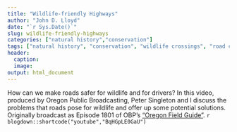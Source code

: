 ```yaml
---
title: "Wildlife-friendly Highways"
author: "John D. Lloyd"
date: "`r Sys.Date()`"
slug: wildlife-friendly-highways
categories: ["natural history","conservation"]
tags: ["natural history", "conservation", "wildlife crossings", "road crossings", "roadkill"]
header:
  caption: 
  image: 
output: html_document
---
```

How can we make roads safer for wildlife and for drivers? In this video, produced by Oregon Public Broadcasting, Peter Singleton and I discuss the problems that roads pose for wildlife and offer up some potential solutions. Originally broadcast as Episode 1801 of OBP's ["Oregon Field Guide"](https://www.opb.org/show/oregonfieldguide/). 
`r blogdown::shortcode("youtube","BqHGpLE0GaU")`

